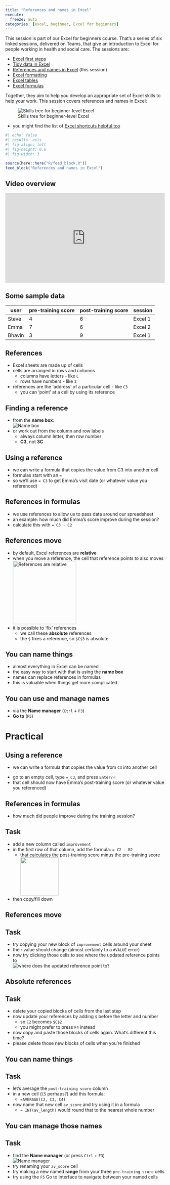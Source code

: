 ---
title: "References and names in Excel"
execute:
  freeze: auto
categories: [excel, beginner, Excel for beginners]
---

This session is part of our Excel for beginners course. That's a series of six linked sessions, delivered on Teams, that give an introduction to Excel for people working in health and social care. The sessions are:

+ [Excel first steps](excel_first_steps.qmd)
+ [Tidy data in Excel](tidy_data_in_excel.qmd) 
+ [References and names in Excel](references_and_names_in_excel.qmd) (this session)
+ [Excel formatting](excel_formatting.qmd)
+ [Excel tables](excel_tables.qmd)
+ [Excel formulas](excel_formulas.qmd)		

Together, they aim to help you develop an appropriate set of Excel skills to help your work. This session covers references and names in Excel:

![Skills tree for beginner-level Excel](../src/images/clipboard-4090026779.png)

- you might find the list of [Excel shortcuts helpful too](excel_shortcuts.qmd)

```{r}
#| echo: false
#| results: asis
#| fig-align: left
#| fig-height: 0.6
#| fig-width: 3

source(here::here("R/feed_block.R"))
feed_block("References and names in Excel")
```

## Video overview

<div style="padding:56.25% 0 0 0;position:relative;"><iframe src="https://player.vimeo.com/video/1094655716?badge=0&amp;autopause=0&amp;player_id=0&amp;app_id=58479" frameborder="0" allow="autoplay; fullscreen; picture-in-picture; clipboard-write; encrypted-media; web-share" style="position:absolute;top:0;left:0;width:100%;height:100%;" title="KIND network - References and names in Excel"></iframe></div><script src="https://player.vimeo.com/api/player.js"></script>

## Some sample data

| user   | pre-training score  | post-training score  | session |
|--------|---------------------|----------------------|---------|
| Steve  | 4                   | 6                    | Excel 1 |
| Emma   | 7                   | 6                    | Excel 2 |
| Bhavin | 3                   | 9                    | Excel 1 |

## References

-   Excel sheets are made up of cells
-   cells are arranged in rows and columns
    -   columns have letters - like `C`
    -   rows have numbers - like `3`
-   references are the 'address' of a particular cell - like `C3`
    -   you can 'point' at a cell by using its reference

## Finding a reference

-   from the **name box**: </br> ![Name box](../src/images/clipboard-1746127255.png)
-   or work out from the column and row labels
    -   always column letter, then row number
    -   **C3**, not **3C**

## Using a reference

-   we can write a formula that copies the value from C3 into another cell
-   formulas start with an `=`
-   so we'll use `= C3` to get Emma's visit date (or whatever value you referenced)

## References in formulas

-   we use references to allow us to pass data around our spreadsheet
- an example: how much did Emma's score improve during the session?
-  calculate this with `= C3 - C2`

## References move

-   by default, Excel references are **relative**
-   when you move a reference, the cell that reference points to also moves </br> ![References are relative](../src/images/clipboard-754991469.png){width="200"}
-   it is possible to 'fix' references
    -   we call these **absolute** references
    -   the `$` fixes a reference, so `$C$3` is absolute

## You can name things

-   almost everything in Excel can be named
-   the easy way to start with that is using the **name box**
-   names can replace references in formulas
-   this is valuable when things get more complicated

## You can use and manage names

-   via the **Name manager** (`Ctrl` + `F3`)
-   **Go to** (`F5`)

# Practical

## Using a reference

-   we can write a formula that copies the value from `C3` into another cell

::: {.callout-tip appearance="default" icon="true"}
-   go to an empty cell, type `= C3`, and press `Enter/⏎`
-   that cell should now have Emma's post-training score (or whatever value you referenced)
:::

## References in formulas

-   how much did people improve during the training session?

::: {.callout-tip appearance="default" icon="true"}
## Task

-   add a new column called `improvement`
-   in the first row of that column, add the formula: `= C2 - B2`
    -   that calculates the post-training score minus the pre-training score</br> ![](../src/images/clipboard-2200716982.png){height="120"}
- then copy/fill down
:::

## References move

::: {.callout-tip appearance="default" icon="true"}
## Task

-   try copying your new block of `improvement` cells around your sheet
-   their value should change (almost certainly to a `#VALUE` error)
-   now try clicking those cells to see where the updated reference points to </br> ![where does the updated reference point to?](../src/images/clipboard-754991469.png)
:::

## Absolute references

::: {.callout-tip appearance="default" icon="true"}
## Task

-   delete your copied blocks of cells from the last step
-   now update your references by adding `$` before the letter and number
    -   so `C2` becomes `$C$2`
    -   you might prefer to press `F4` instead
-   now copy and paste those blocks of cells again. What's different this time?
-   please delete those new blocks of cells when you're finished
:::

## You can name things

::: {.callout-tip appearance="default" icon="true"}
## Task

-   let's average the `post-training score` column
-   in a new cell (`C5` perhaps?) add this formula:
    -   `=AVERAGE(C2, C3, C4)`
-   now name that new cell `av_score` and try using it in a formula
    -   `= INT(av_length)` would round that to the nearest whole number
:::

## You can manage those names

::: {.callout-tip appearance="default" icon="true"}
## Task

-   find the **Name manager** (or press `Ctrl` + `F3`) </br> ![Name manager](../src/images/clipboard-3382288451.png)
-   try renaming your `av_score` cell
-   try making a new named **range** from your three `pre-training score` cells
-   try using the `F5` Go to interface to navigate between your named cells
:::
